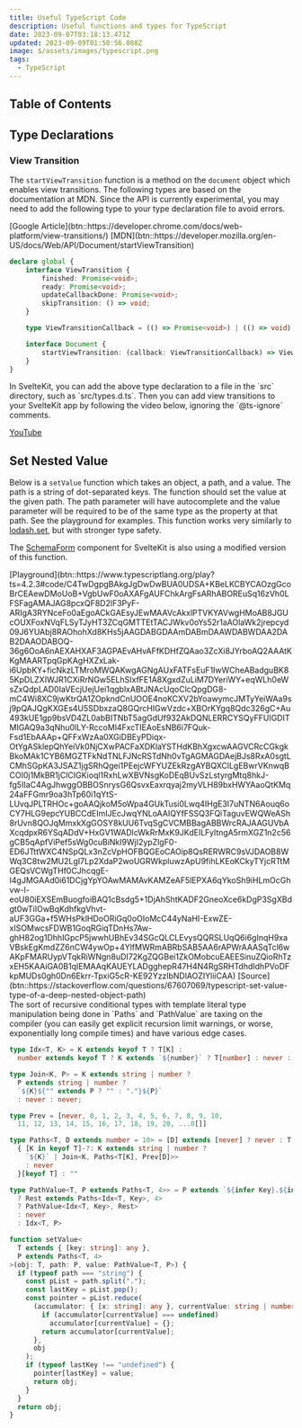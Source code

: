 ```yaml
---
title: Useful TypeScript Code
description: Useful functions and types for TypeScript
date: 2023-09-07T03:18:13.471Z
updated: 2023-09-09T01:50:56.088Z
image: $/assets/images/typescript.png
tags:
  - TypeScript
---
```


## Table of Contents

## Type Declarations

### View Transition

The `startViewTransition` function is a method on the `document` object which enables view transitions. The following types are based on the documentation at MDN. Since the API is currently experimental, you may need to add the following type to your type declaration file to avoid errors. 

<div class="button-row">
  [Google Article](btn::https://developer.chrome.com/docs/web-platform/view-transitions/)
  [MDN](btn::https://developer.mozilla.org/en-US/docs/Web/API/Document/startViewTransition)
</div>

```typescript
declare global {
	interface ViewTransition {
		finished: Promise<void>;
		ready: Promise<void>;
		updateCallbackDone: Promise<void>;
		skipTransition: () => void;
	}

	type ViewTransitionCallback = (() => Promise<void>) | (() => void);

	interface Document {
		startViewTransition: (callback: ViewTransitionCallback) => ViewTransition;
	}
}
```

<Collapsible title="Using in SvelteKit">
  In SvelteKit, you can add the above type declaration to a file in the `src` directory, such as `src/types.d.ts`. Then you can add view transitions to your SvelteKit app by following the video below, ignoring the `@ts-ignore` comments.

  [YouTube](embed::https://www.youtube.com/watch?v=q_2irZO4SS8)
</Collapsible>

## Set Nested Value

Below is a `setValue` function which takes an object, a path, and a value. The path is a string of dot-separated keys. The function should set the value at the given path. The path parameter will have autocomplete and the value parameter will be required to be of the same type as the property at that path. See the playground for examples. This function works very similarly to [lodash.set](https://lodash.com/docs/4.17.15#set), but with stronger type safety.

The [SchemaForm](/blog/sveltekit-schemaform) component for SvelteKit is also using a modified version of this function.

<div class="button-row">
  [Playground](btn::https://www.typescriptlang.org/play?ts=4.2.3#code/C4TwDgpgBAkgJgDwDwBUA0UDSA+KBeLKCBYCAOzgGcoBrCEAewDMoUoB+VgbUwF0oAXAFgAUFChkArgFsARhABOREuSq16zVh0LFSFagAMAJAG8pcxQF8D2lF3PyF-ARIgA3RYNceFo0aEgoACkGAEsyJEwMAAVcAkxlPTVKYAVwgHMoAB8JGUcOUXFoxNVqFLSyTJyHT3ZCqGMTTEtTACJWkv0oYs52r1aAOlaWk2jrepcyd09J6YUAbj8RAOhohXd8KHs5jAAGDABGDAAmDABmDAAWDABWDAA2DAB2DAAODABOQ-36g6OoA6nAEXAHXAF3AGPAEvAHvAFfKDHfZQAao3ZcXi8JYrboAQ2AAAtKKgMAARTpqGpKAgHXZxLak-i6UpbKY+ficNkzLTMroMWQAKwgAGNgAUxFATFsEuF1IwWCheABadguBK85KpDLZXIWJR1CXiRrNGw5ELhSIxfFE1A8XgxdZuLiM7DYeriWY+eqWLh0eWsZxQdpLAD0IaVEcjUejUei1qgblxABtJNAcUqoClcQpgDG8-mC4Wi8XC9jwKtrQA1ZOpkndCnUOOE4noKCXV2bYoawymcJMTyYeiWAa9sj9pQAJQgKXGEs4U5SDbxzaQ8GQrcHIGwVzdc+XBOrKYgq8Qdc326gC+Au493kUE1gp9bsVD4ZL0abBITNbT5agGdUf932AkDQNLERRCYSQyFFUIGDITMIGAQ9a3qNhu0lLY-RccoMl4FxcTIEAoEsNB6i7FQuk-Fsd1EbAAAp+QFFxWzAa0XGiDBEyPDiqx-OtYgASklepQhYeiVk0NjCXwPACFaXDKlaYSTHdKBhXgxcwAAGVCRcCGkgkBkoMAk1CYB6MGZTFkNdTNLFJNcRSTdNh0vTgAGMAGDAejBJs8RxA0sgtLCMhSGpKA3JSAZ1jgSRhQgei1PEejcWFYUZEkRzgAYBQXClLgEBwrVKnwqBCOI0j1MkBR1jClCIGKioql1RxhLwXBVNsgKoDEqBUvSzLstyrgMtq8hkJ-fg5IIaC4AgJhwggOBBOSnrysG6QsvxEaxrqyaj2myVLH89bxHWYAaoQtKMq24aFFGmr9oa3hTp60i1qYtS-LUvqJPLTRHOc+goAAQjkoM5oWpa4GUkTusi0Lwq4IHgE3I7uNTN6Aouq6oCY7HLG9epcYUBCCdEImIJEcJwqYNLoAAIQYfFSSQ3FQiTaguvEWQWeASh8rUvn8QOJqMmxkXgGOSY8kUU6TvqSgCVCMBBagABBWrcRAJAAGUVbAXcqdpxR6YSqADdV+HxGV1WADlcWkRrMxK9JKdEILFyltngA5rmXGZ1n2c56gCB5qApfViPef5sWg0cuBiNkI9WjI2ypZlgF0-ED6JTttWXC4NSpQLx3nZcVpHOFBQGEoCAOip8QsRERWRC9sVJDAOB8WWq3C8tw2MU2LgI7Lp2XdaP2woUGRWkpluwzApU9fihLKEoKCkyTYjcRTtMGEQsVCWgTHf0CJhcqgE-I4gJMGAAd0i61DCjgYpYOAwMAMAvKAMZeAF5lEPXA6qYkoSh9iHLmOcGhvw-l-eoU80iEXSEmBuogfoiBAQ1cBsdg5+1DjAhShtKADF2GneoXce6kDgP3SgXBdgt0wTiIOwBqKdhfkgVhvt-aUF3GGa+f5WHsPklHDoORiGq0oOIoMcC44yNaHI-ExwZE-xISOMwcsFDWB1GoqRGiqTDnHs7Aw-ghH82og1DhhIGpcP5jwwhUBhEv34SGcQLCLEvysQQRSLUqQ6i6gInqH9xaVBskEgKmdZZ6nCW4ywOp+4YlfMWRmABRbSAB5AA6rAPWrAAASqTcl6wAKpFMARUypVTqkRiWNgn8uDI72KgZQGBei1ZkOMobcuEAEESinuZQioRhTzxEH5KAAiGA0B1qIEMAAqKAUEYLADgghepR47H4N4RgSRHTdhdIdhPVoDFkpMUDs0gh0Dn6Ekrr-TpxiG5cR-KE92YzzlbNDlAOZIYliiCAA)
  [Source](btn::https://stackoverflow.com/questions/67607069/typescript-set-value-type-of-a-deep-nested-object-path)
</div>

<div class="warning-box">
  The sort of recursive conditional types with template literal type manipulation being done in `Paths<T>` and `PathValue<T, P>` are taxing on the compiler (you can easily get explicit recursion limit warnings, or worse, exponentially long compile times) and have various edge cases.
</div>

```typescript
type Idx<T, K> = K extends keyof T ? T[K] :
  number extends keyof T ? K extends `${number}` ? T[number] : never : never

type Join<K, P> = K extends string | number ?
  P extends string | number ?
  `${K}${"" extends P ? "" : "."}${P}`
  : never : never;

type Prev = [never, 0, 1, 2, 3, 4, 5, 6, 7, 8, 9, 10,
  11, 12, 13, 14, 15, 16, 17, 18, 19, 20, ...0[]]

type Paths<T, D extends number = 10> = [D] extends [never] ? never : T extends object ?
  { [K in keyof T]-?: K extends string | number ?
    `${K}` | Join<K, Paths<T[K], Prev[D]>>
    : never
  }[keyof T] : ""

type PathValue<T, P extends Paths<T, 4>> = P extends `${infer Key}.${infer Rest}`
  ? Rest extends Paths<Idx<T, Key>, 4>
  ? PathValue<Idx<T, Key>, Rest>
  : never
  : Idx<T, P>

function setValue<
  T extends { [key: string]: any },
  P extends Paths<T, 4>
>(obj: T, path: P, value: PathValue<T, P>) {
  if (typeof path === "string") {
    const pList = path.split(".");
    const lastKey = pList.pop();
    const pointer = pList.reduce(
      (accumulator: { [x: string]: any }, currentValue: string | number) => {
        if (accumulator[currentValue] === undefined)
          accumulator[currentValue] = {};
        return accumulator[currentValue];
      },
      obj
    );
    if (typeof lastKey !== "undefined") {
      pointer[lastKey] = value;
      return obj;
    }
  }
  return obj;
}
```